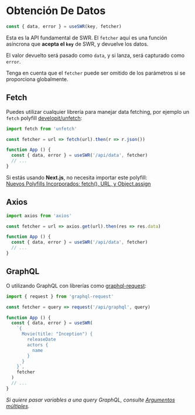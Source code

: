 
# Obtención De Datos

```js
const { data, error } = useSWR(key, fetcher)
```

Esta es la API fundamental de SWR. El `fetcher` aquí es una función asíncrona que **acepta el `key`** de SWR,
y devuelve los datos.

El valor devuelto será pasado como `data`, y si lanza, será capturado como `error`.

<Callout emoji="💡">
  Tenga en cuenta que el <code>fetcher</code> puede ser omitido de los parámetros si se 
  <Link href="/docs/global-configuration">proporciona globalmente</Link>.
</Callout>

## Fetch

Puedes utilizar cualquier librería para manejar data fetching, por ejemplo un `fetch` polyfill [developit/unfetch](https://github.com/developit/unfetch):

```js
import fetch from 'unfetch'

const fetcher = url => fetch(url).then(r => r.json())

function App () {
  const { data, error } = useSWR('/api/data', fetcher)
  // ...
}
```

<Callout emoji="💡">
  Si estás usando <strong>Next.js</strong>, no necesita importar este polyfill:<br />
  <a target="_blank" rel="noopener" href="https://nextjs.org/blog/next-9-1-7#new-built-in-polyfills-fetch-url-and-objectassign">Nuevos Polyfills Incorporados: fetch(), URL, y Object.assign</a>
</Callout>

## Axios

```js
import axios from 'axios'

const fetcher = url => axios.get(url).then(res => res.data)

function App () {
  const { data, error } = useSWR('/api/data', fetcher)
  // ...
}
```

## GraphQL

O utilizando GraphQL con librerías como [graphql-request](https://github.com/prisma-labs/graphql-request):

```js
import { request } from 'graphql-request'

const fetcher = query => request('/api/graphql', query)

function App () {
  const { data, error } = useSWR(
    `{
      Movie(title: "Inception") {
        releaseDate
        actors {
          name
        }
      }
    }`,
    fetcher
  )
  // ...
}
```

_Si quiere pasar variables a una query GraphQL, consulte [Argumentos múltiples](/docs/arguments)._
